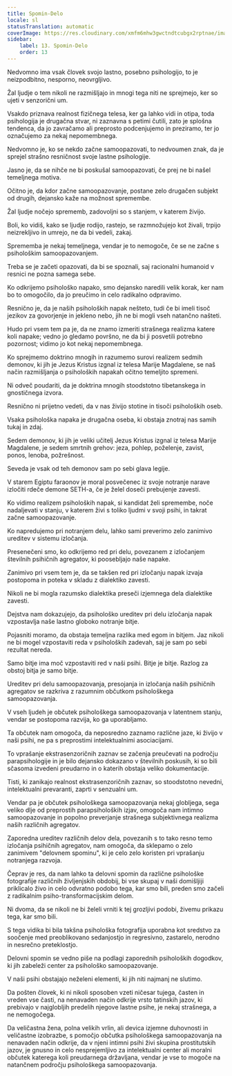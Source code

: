```yaml
---
title: Spomin-Delo
locale: sl
statusTranslation: automatic
coverImage: https://res.cloudinary.com/xmfm6mhw3gwctndtcubgx2rptnae/image/upload/v1741354419/small_cover_la_gran_rebelion_28716e29d2.webp
sidebar:
    label: 13. Spomin-Delo
    order: 13
---
```

Nedvomno ima vsak človek svojo lastno, posebno psihologijo, to je neizpodbitno, nesporno, neovrgljivo.

Žal ljudje o tem nikoli ne razmišljajo in mnogi tega niti ne sprejmejo, ker so ujeti v senzorični um.

Vsakdo priznava realnost fizičnega telesa, ker ga lahko vidi in otipa, toda psihologija je drugačna stvar, ni zaznavna s petimi čutili, zato je splošna tendenca, da jo zavračamo ali preprosto podcenjujemo in preziramo, ter jo označujemo za nekaj nepomembnega.

Nedvomno je, ko se nekdo začne samoopazovati, to nedvoumen znak, da je sprejel strašno resničnost svoje lastne psihologije.

Jasno je, da se nihče ne bi poskušal samoopazovati, če prej ne bi našel temeljnega motiva.

Očitno je, da kdor začne samoopazovanje, postane zelo drugačen subjekt od drugih, dejansko kaže na možnost spremembe.

Žal ljudje nočejo sprememb, zadovoljni so s stanjem, v katerem živijo.

Boli, ko vidiš, kako se ljudje rodijo, rastejo, se razmnožujejo kot živali, trpijo neizrekljivo in umrejo, ne da bi vedeli, zakaj.

Sprememba je nekaj temeljnega, vendar je to nemogoče, če se ne začne s psihološkim samoopazovanjem.

Treba se je začeti opazovati, da bi se spoznali, saj racionalni humanoid v resnici ne pozna samega sebe.

Ko odkrijemo psihološko napako, smo dejansko naredili velik korak, ker nam bo to omogočilo, da jo preučimo in celo radikalno odpravimo.

Resnično je, da je naših psiholoških napak nešteto, tudi če bi imeli tisoč jezikov za govorjenje in jekleno nebo, jih ne bi mogli vseh natančno našteti.

Hudo pri vsem tem pa je, da ne znamo izmeriti strašnega realizma katere koli napake; vedno jo gledamo površno, ne da bi ji posvetili potrebno pozornost; vidimo jo kot nekaj nepomembnega.

Ko sprejmemo doktrino mnogih in razumemo surovi realizem sedmih demonov, ki jih je Jezus Kristus izgnal iz telesa Marije Magdalene, se naš način razmišljanja o psiholoških napakah očitno temeljito spremeni.

Ni odveč poudariti, da je doktrina mnogih stoodstotno tibetanskega in gnostičnega izvora.

Resnično ni prijetno vedeti, da v nas živijo stotine in tisoči psiholoških oseb.

Vsaka psihološka napaka je drugačna oseba, ki obstaja znotraj nas samih tukaj in zdaj.

Sedem demonov, ki jih je veliki učitelj Jezus Kristus izgnal iz telesa Marije Magdalene, je sedem smrtnih grehov: jeza, pohlep, poželenje, zavist, ponos, lenoba, požrešnost.

Seveda je vsak od teh demonov sam po sebi glava legije.

V starem Egiptu faraonov je moral posvečenec iz svoje notranje narave izločiti rdeče demone SETH-a, če je želel doseči prebujenje zavesti.

Ko vidimo realizem psiholoških napak, si kandidat želi spremembe, noče nadaljevati v stanju, v katerem živi s toliko ljudmi v svoji psihi, in takrat začne samoopazovanje.

Ko napredujemo pri notranjem delu, lahko sami preverimo zelo zanimivo ureditev v sistemu izločanja.

Presenečeni smo, ko odkrijemo red pri delu, povezanem z izločanjem številnih psihičnih agregatov, ki poosebljajo naše napake.

Zanimivo pri vsem tem je, da se takšen red pri izločanju napak izvaja postopoma in poteka v skladu z dialektiko zavesti.

Nikoli ne bi mogla razumsko dialektika preseči izjemnega dela dialektike zavesti.

Dejstva nam dokazujejo, da psihološko ureditev pri delu izločanja napak vzpostavlja naše lastno globoko notranje bitje.

Pojasniti moramo, da obstaja temeljna razlika med egom in bitjem. Jaz nikoli ne bi mogel vzpostaviti reda v psiholoških zadevah, saj je sam po sebi rezultat nereda.

Samo bitje ima moč vzpostaviti red v naši psihi. Bitje je bitje. Razlog za obstoj bitja je samo bitje.

Ureditev pri delu samoopazovanja, presojanja in izločanja naših psihičnih agregatov se razkriva z razumnim občutkom psihološkega samoopazovanja.

V vseh ljudeh je občutek psihološkega samoopazovanja v latentnem stanju, vendar se postopoma razvija, ko ga uporabljamo.

Ta občutek nam omogoča, da neposredno zaznamo različne jaze, ki živijo v naši psihi, ne pa s preprostimi intelektualnimi asociacijami.

To vprašanje ekstrasenzoričnih zaznav se začenja preučevati na področju parapsihologije in je bilo dejansko dokazano v številnih poskusih, ki so bili sčasoma izvedeni preudarno in o katerih obstaja veliko dokumentacije.

Tisti, ki zanikajo realnost ekstrasenzoričnih zaznav, so stoodstotno nevedni, intelektualni prevaranti, zaprti v senzualni um.

Vendar pa je občutek psihološkega samoopazovanja nekaj globljega, sega veliko dlje od preprostih parapsiholoških izjav, omogoča nam intimno samoopazovanje in popolno preverjanje strašnega subjektivnega realizma naših različnih agregatov.

Zaporedna ureditev različnih delov dela, povezanih s to tako resno temo izločanja psihičnih agregatov, nam omogoča, da sklepamo o zelo zanimivem "delovnem spominu", ki je celo zelo koristen pri vprašanju notranjega razvoja.

Čeprav je res, da nam lahko ta delovni spomin da različne psihološke fotografije različnih življenjskih obdobij, bi vse skupaj v naši domišljiji priklicalo živo in celo odvratno podobo tega, kar smo bili, preden smo začeli z radikalnim psiho-transformacijskim delom.

Ni dvoma, da se nikoli ne bi želeli vrniti k tej grozljivi podobi, živemu prikazu tega, kar smo bili.

S tega vidika bi bila takšna psihološka fotografija uporabna kot sredstvo za soočenje med preoblikovano sedanjostjo in regresivno, zastarelo, nerodno in nesrečno preteklostjo.

Delovni spomin se vedno piše na podlagi zaporednih psiholoških dogodkov, ki jih zabeleži center za psihološko samoopazovanje.

V naši psihi obstajajo neželeni elementi, ki jih niti najmanj ne slutimo.

Da pošten človek, ki ni nikoli sposoben vzeti ničesar tujega, časten in vreden vse časti, na nenavaden način odkrije vrsto tatinskih jazov, ki prebivajo v najglobljih predelih njegove lastne psihe, je nekaj strašnega, a ne nemogočega.

Da veličastna žena, polna velikih vrlin, ali devica izjemne duhovnosti in veličastne izobrazbe, s pomočjo občutka psihološkega samoopazovanja na nenavaden način odkrije, da v njeni intimni psihi živi skupina prostitutskih jazov, je gnusno in celo nesprejemljivo za intelektualni center ali moralni občutek katerega koli preudarnega državljana, vendar je vse to mogoče na natančnem področju psihološkega samoopazovanja.

